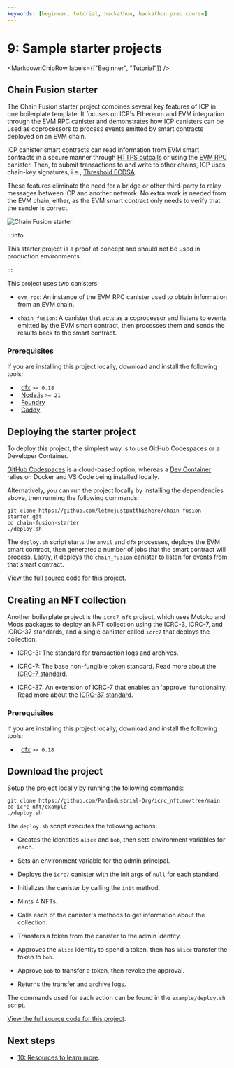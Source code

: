 ```yaml
---
keywords: [beginner, tutorial, hackathon, hackathon prep course]
---
```



# 9: Sample starter projects

<MarkdownChipRow labels={["Beginner", "Tutorial"]} />

## Chain Fusion starter

The Chain Fusion starter project combines several key features of ICP in one boilerplate template. It focuses on ICP's Ethereum and EVM integration through the EVM RPC canister and demonstrates how ICP canisters can be used as coprocessors to process events emitted by smart contracts deployed on an EVM chain.

ICP canister smart contracts can read information from EVM smart contracts in a secure manner through [HTTPS outcalls](https://internetcomputer.org/https-outcalls) or using the [EVM RPC](https://internetcomputer.org/docs/current/developer-docs/multi-chain/ethereum/evm-rpc/overview) canister. Then, to submit transactions to and write to other chains, ICP uses chain-key signatures, i.e., [Threshold ECDSA](https://internetcomputer.org/docs/current/developer-docs/smart-contracts/signatures/t-ecdsa).

These features eliminate the need for a bridge or other third-party to relay messages between ICP and another network. No extra work is needed from the EVM chain, either, as the EVM smart contract only needs to verify that the sender is correct.

![Chain Fusion starter](./_attachments/chain-fusion-starter.png)

:::info

This starter project is a proof of concept and should not be used in production environments.

:::

This project uses two canisters:

- `evm_rpc`: An instance of the EVM RPC canister used to obtain information from an EVM chain.

- `chain_fusion`: A canister that acts as a coprocessor and listens to events emitted by the EVM smart contract, then processes them and sends the results back to the smart contract.

### Prerequisites

If you are installing this project locally, download and install the following tools:

-   [dfx](/docs/current/developer-docs/getting-started/install) `>= 0.18`
-   [Node.js](https://nodejs.org/en/) `>= 21`
-   [Foundry](https://github.com/foundry-rs/foundry)
-   [Caddy](https://caddyserver.com/docs/install#install)

## Deploying the starter project

To deploy this project, the simplest way is to use GitHub Codespaces or a Developer Container.

[GitHub Codespaces](https://codespaces.new/letmejustputthishere/chain-fusion-starter/?quickstart=1) is a cloud-based option, whereas a [Dev Container](https://vscode.dev/redirect?url=vscode://ms-vscode-remote.remote-containers/cloneInVolume?url=https://github.com/letmejustputthishere/chain-fusion-starter) relies on Docker and VS Code being installed locally.

Alternatively, you can run the project locally by installing the dependencies above, then running the following commands:

```
git clone https://github.com/letmejustputthishere/chain-fusion-starter.git
cd chain-fusion-starter
./deploy.sh
```

The `deploy.sh` script starts the `anvil` and `dfx` processes, deploys the EVM smart contract, then generates a number of jobs that the smart contract will process. Lastly, it deploys the `chain_fusion` canister to listen for events from that smart contract.

[View the full source code for this project](https://github.com/letmejustputthishere/chain-fusion-starter).

## Creating an NFT collection

Another boilerplate project is the `icrc7_nft` project, which uses Motoko and Mops packages to deploy an NFT collection using the ICRC-3, ICRC-7, and ICRC-37 standards, and a single canister called `icrc7` that deploys the collection.

- ICRC-3: The standard for transaction logs and archives.

- ICRC-7: The base non-fungible token standard. Read more about the [ICRC-7 standard](https://github.com/dfinity/ICRC/tree/main/ICRCs/ICRC-7).

- ICRC-37: An extension of ICRC-7 that enables an 'approve' functionality. Read more about the [ICRC-37 standard](https://github.com/dfinity/ICRC/tree/main/ICRCs/ICRC-37).

### Prerequisites

If you are installing this project locally, download and install the following tools:

-   [dfx](/docs/current/developer-docs/getting-started/install) `>= 0.18`

## Download the project

Setup the project locally by running the following commands:

```
git clone https://github.com/PanIndustrial-Org/icrc_nft.mo/tree/main
cd icrc_nft/example
./deploy.sh
```

The `deploy.sh` script executes the following actions:

- Creates the identities `alice` and `bob`, then sets environment variables for each.

- Sets an environment variable for the admin principal.

- Deploys the `icrc7` canister with the init args of `null` for each standard.

- Initializes the canister by calling the `init` method.

- Mints 4 NFTs.

- Calls each of the canister's methods to get information about the collection.

- Transfers a token from the canister to the admin identity.

- Approves the `alice` identity to spend a token, then has `alice` transfer the token to `bob`.

- Approve `bob` to transfer a token, then revoke the approval.

- Returns the transfer and archive logs.

The commands used for each action can be found in the `example/deploy.sh` script.

[View the full source code for this project](https://github.com/PanIndustrial-Org/icrc_nft.mo).

## Next steps

- [10: Resources to learn more](/docs/current/tutorials/hackathon-prep-course/resources).
